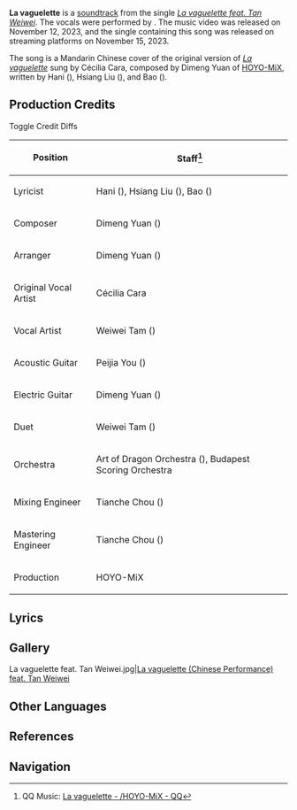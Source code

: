 {{Soundtrack Infobox
|image          = La vaguelette feat. Tan Weiwei (Album).png
|releaseDate    = 2023-11-15
|album          = La vaguelette feat. Tan Weiwei (Album)
|number         = 1
|featured       = 
|featured_disc  = 
|youtube_id     = 
|spotify_id     = 
|previous       = 
|next           = La vaguelette - Female Version Instrumental without Harmony
}}
'''La vaguelette''' is a [[soundtrack]] from the single ''[[La vaguelette feat. Tan Weiwei (Album)|La vaguelette feat. Tan Weiwei]]''. The vocals were performed by {{W|Tan Weiwei}}. The music video was released on November 12, 2023, and the single containing this song was released on streaming platforms on November 15, 2023.

The song is a Mandarin Chinese cover of the original version of ''[[La vaguelette]]'' sung by Cécilia Cara, composed by Dimeng Yuan of [[HOYO-MiX]], written by Hani ({{zh|哈尼}}), Hsiang Liu ({{zh|项柳}}), and Bao ({{zh|三宝}}).

==Production Credits==
{{See Also|La vaguelette#Production Credits}}
<span class="mw-customtoggle-toggle-credits-tan wds-button">Toggle Credit Diffs</span>
{| class="wikitable"
! Position
! Staff<ref>QQ Music: [https://y.qq.com/n/ryqq/songDetail/001wmIKe094SqW {{zh|轻涟}} La vaguelette - {{zh|谭维维}}/HOYO-MiX - QQ{{zh|音乐}}]</ref>
|- class="mw-collapsible" id="mw-customcollapsible-toggle-credits-tan"
! Lyricist
| Hani ({{zh|哈尼}}), Hsiang Liu ({{zh|项柳}}), Bao ({{zh|三宝}})
|- class="mw-collapsible" id="mw-customcollapsible-toggle-credits-tan"
! Composer
| Dimeng Yuan ({{zh|苑迪萌}})
|- class="mw-collapsible" id="mw-customcollapsible-toggle-credits-tan"
! Arranger
| Dimeng Yuan ({{zh|苑迪萌}})
|- class="mw-collapsible" id="mw-customcollapsible-toggle-credits-tan"
! Original Vocal Artist
| Cécilia Cara
|-
! Vocal Artist
| Weiwei Tam ({{zh|谭维维}})
|- class="mw-collapsible" id="mw-customcollapsible-toggle-credits-tan"
! Acoustic Guitar
| Peijia You ({{zh|尤裴佳}})
|- class="mw-collapsible" id="mw-customcollapsible-toggle-credits-tan"
! Electric Guitar
| Dimeng Yuan ({{zh|苑迪萌}})
|-
! Duet
| Weiwei Tam ({{zh|谭维维}})
|- class="mw-collapsible" id="mw-customcollapsible-toggle-credits-tan"
! Orchestra
| Art of Dragon Orchestra ({{zh|龙之艺交响乐团}}), Budapest Scoring Orchestra
|-
! Mixing Engineer
| Tianche Chou ({{zh|周天澈}})
|-
! Mastering Engineer
| Tianche Chou ({{zh|周天澈}})
|- class="mw-collapsible" id="mw-customcollapsible-toggle-credits-tan"
! Production
| HOYO-MiX
|}

==Lyrics==
{{Transclude|La vaguelette|Lyrics}}

==Gallery==
<gallery>
La vaguelette feat. Tan Weiwei.jpg|[https://www.bilibili.com/video/BV1cH4y1B7rH/ La vaguelette (Chinese Performance) feat. Tan Weiwei]
</gallery>

==Other Languages==
{{Other Languages|Transclude=La vaguelette}}

==References==
{{Reflist}}

==Navigation==
{{Soundtrack Navbox|La vaguelette}}